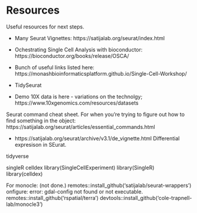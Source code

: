 # Resources


Useful resources for next steps.

* Many Seurat Vignettes: https://satijalab.org/seurat/index.html
* Ochestrating Single Cell Analysis with bioconductor: https://bioconductor.org/books/release/OSCA/
* Bunch of useful links listed here: https://monashbioinformaticsplatform.github.io/Single-Cell-Workshop/
* TidySeurat

* Demo 10X data is here - variations on the technolgy; https://www.10xgenomics.com/resources/datasets

Seurat command cheat sheet. For when you're trying to figure out how to find something in the object: https://satijalab.org/seurat/articles/essential_commands.html



* https://satijalab.org/seurat/archive/v3.1/de_vignette.html Differential expresison in SEurat.


tidyverse

singleR
celldex
library(SingleCellExperiment)
library(SingleR)
library(celldex)

For monocle: (not done.)
remotes::install_github('satijalab/seurat-wrappers')
onfigure: error: gdal-config not found or not executable.
remotes::install_github('rspatial/terra')
devtools::install_github('cole-trapnell-lab/monocle3')

